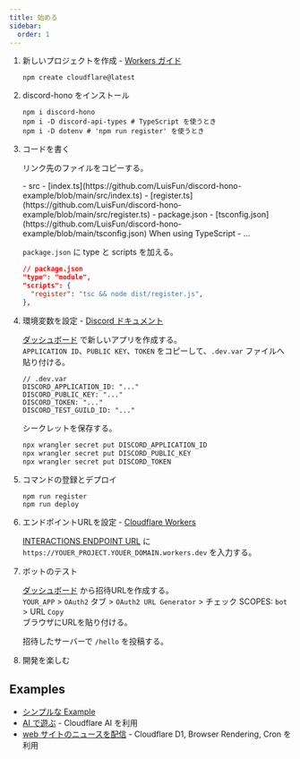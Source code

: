 ```yaml
---
title: 始める
sidebar:
  order: 1
---
```



<Steps>

1. 新しいプロジェクトを作成 - [Workers ガイド](https://developers.cloudflare.com/workers/get-started/guide/)

   ```shell
   npm create cloudflare@latest
   ```

2. discord-hono をインストール

   ```shell
   npm i discord-hono
   npm i -D discord-api-types # TypeScript を使うとき
   npm i -D dotenv # 'npm run register' を使うとき
   ```

3. コードを書く

   リンク先のファイルをコピーする。

   <FileTree>
   - src
     - [index.ts](https://github.com/LuisFun/discord-hono-example/blob/main/src/index.ts)
     - [register.ts](https://github.com/LuisFun/discord-hono-example/blob/main/src/register.ts)
   - package.json
   - [tsconfig.json](https://github.com/LuisFun/discord-hono-example/blob/main/tsconfig.json) When using TypeScript
   - ...
   </FileTree>

   `package.json` に type と scripts を加える。
   
   ```json
   // package.json
   "type": "module",
   "scripts": {
     "register": "tsc && node dist/register.js",
   },
   ```

4. 環境変数を設定 - [Discord ドキュメント](https://discord.com/developers/docs/tutorials/hosting-on-cloudflare-workers#creating-an-app-on-discord)

   [ダッシュボード](https://discord.com/developers/applications) で新しいアプリを作成する。  
   `APPLICATION ID`、`PUBLIC KEY`、`TOKEN` をコピーして、`.dev.var` ファイルへ貼り付ける。

   ```
   // .dev.var
   DISCORD_APPLICATION_ID: "..."
   DISCORD_PUBLIC_KEY: "..."
   DISCORD_TOKEN: "..."
   DISCORD_TEST_GUILD_ID: "..."
   ```

   シークレットを保存する。

   ```sh
   npx wrangler secret put DISCORD_APPLICATION_ID
   npx wrangler secret put DISCORD_PUBLIC_KEY
   npx wrangler secret put DISCORD_TOKEN
   ```

5. コマンドの登録とデプロイ

   ```shell
   npm run register
   npm run deploy
   ```

6. エンドポイントURLを設定 - [Cloudflare Workers](https://dash.cloudflare.com/?to=/:account/workers-and-pages)

   [INTERACTIONS ENDPOINT URL](https://discord.com/developers/applications) に `https://YOUER_PROJECT.YOUER_DOMAIN.workers.dev` を入力する。

7. ボットのテスト

   [ダッシュボード](https://discord.com/developers/applications) から招待URLを作成する。  
   `YOUR_APP` > `OAuth2` タブ > `OAuth2 URL Generator` > チェック SCOPES: `bot` > URL `Copy`  
   ブラウザにURLを貼り付ける。

   招待したサーバーで `/hello` を投稿する。

8. 開発を楽しむ

</Steps>

## Examples

- [シンプルな Example](https://github.com/LuisFun/discord-hono-example)
- [AI で遊ぶ](https://github.com/LuisFun/discord-bot-cloudflare-ai) - Cloudflare AI を利用
- [web サイトのニュースを配信](https://github.com/LuisFun/discord-bot-hoyo-news) - Cloudflare D1, Browser Rendering, Cron を利用
